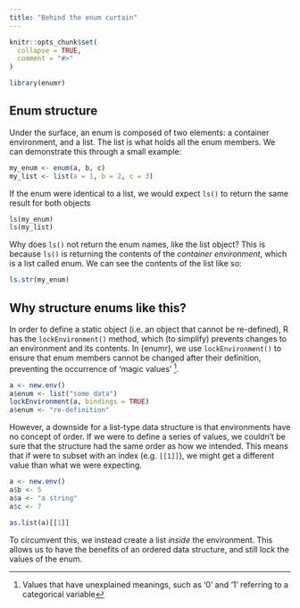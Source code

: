 ```yaml
---
title: "Behind the enum curtain"
---
```


```r
knitr::opts_chunk$set(
  collapse = TRUE,
  comment = "#>"
)
```

```r
library(enumr)
```

## Enum structure

Under the surface, an enum is composed of two elements: a container environment, and a list. The list is what holds all the enum members. We can demonstrate this through a small example:

```r
my_enum <- enum(a, b, c)
my_list <- list(a = 1, b = 2, c = 3)
```

If the enum were identical to a list, we would expect `ls()` to return the same result for both objects

```r
ls(my_enum)
ls(my_list)
```

Why does `ls()` not return the enum names, like the list object? This is because `ls()` is returning the contents of the *container environment*, which is a list called enum. We can see the contents of the list like so:

```r
ls.str(my_enum)
```

## Why structure enums like this?

In order to define a static object (i.e. an object that cannot be re-defined), R has the `lockEnvironment()` method, which (to simplify) prevents changes to an environment and its contents. In {enumr}, we use `lockEnvironment()` to ensure that enum members cannot be changed after their definition, preventing the occurrence of 'magic values' ^[Values that have unexplained meanings, such as '0' and '1' referring to a categorical variable].

```r
a <- new.env()
a$enum <- list("some data")
lockEnvironment(a, bindings = TRUE)
a$enum <- "re-definition"
```

However, a downside for a list-type data structure is that environments have no concept of order. If we were to define a series of values, we couldn't be sure that the structure had the same order as how we intended. This means that if were to subset with an index (e.g. `[[1]]`), we might get a different value than what we were expecting.

```r
a <- new.env()
a$b <- 5
a$a <- "a string"
a$c <- 7

as.list(a)[[1]]
```

To circumvent this, we instead create a list *inside* the environment. This allows us to have the benefits of an ordered data structure, and still lock the values of the enum.
